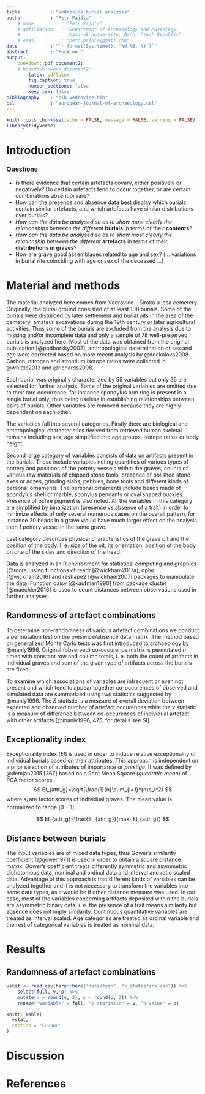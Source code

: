 ```yaml
---
title           : "Vedrovice burial analysis"
author          : "Petr Pajdla"
    # name          : "Petr Pajdla"
    # affiliation   : "Department of Archaeology and Museology,
    #                  Masaryk University, Brno, Czech Republic"
    # email         : "petr.pajdla@gmail.com"
date            : "`r format(Sys.time(), '%d %B, %Y')`"
abstract        : "Fuck me."
output:
    bookdown::pdf_document2:
    # bookdown::word_document2:
        latex: pdflatex
        fig_caption: true
        number_sections: false
        keep_tex: false
bibliography    : "bib_vedrovice.bib"
csl             : "european-journal-of-archaeology.csl"
---
```


<!-- note: length - approx. 10 - 12 pages (no bibliography, tables, figures) -->
<!-- i.e. 18 000 - 22 000 characters -->

```r
knitr::opts_chunk$set(echo = FALSE, message = FALSE, warning = FALSE)
library(tidyverse)
```

<!-- ======================================================================= -->

# Introduction

### Questions

* Is there evidence that certain artefacts covary,
    either positively or negatively?
    Do certain artefacts tend to occur together, or are certain combinations
    absent or rare?
* How can the presence and absence data best display which burials
    contain similar artefacts,
    and which artefacts have similar distributions over burials?
* *How can the data be analysed so as to show most clearly the relationships*
    *between the different* **burials** in terms of their **contents**?
* *How can the data be analysed so as to show most clearly the relationship*
    *between the different* **artefacts** in terms of their
    **distributions in graves**?
* How are grave good assemblages related to age and sex?
(... variations in burial rite coinciding with age or sex of the deceased ...)

<!-- ======================================================================= -->

# Material and methods

The material analyzed here comes from Vedrovice – Široká u lesa cemetery.
Originally, the burial ground consisted of at least 108 burials.
Some of the burials were disturbed by later settlement and burial pits in the
area of the cemetery, amateur excavations during the 19th century or later
agricultural activities.
Thus some of the burials are excluded from the analysis due to missing and/or
incomplete data and only a sample of 78 well-preserved burials is analyzed here.
Most of the data was obtained from the original publication [@podborsky2002],
anthropological determination of sex and age were corrected based on
more recent analysis by @dockalova2008. Carbon, nitrogen and strontium isotope
ratios were collected in @whittle2013 and @richards2008.

Each burial was originally characterized by 55 variables but only 35 are
selected for further analysis.
Some of  the original variables are omitted due to their rare occurrence,
for instance spondylus arm ring is present in a single burial only,
thus being useless in establishing relationships between pairs of burials.
Other variables are removed because they are highly dependent on each other.

The variables fall into several categories.
Firstly there are biological and anthropological characteristics derived from
retrieved human skeletal remains including sex, age simplified into age groups,
isotope ratios or body height.

Second large category of variables consists of data on artifacts present in the
burials.
These include variables noting quantities of various types of pottery and
positions of the pottery vessels within the graves,
counts of various raw materials of chipped stone tools,
presence of polished stone axes or adzes, grinding slabs, pebbles,
bone tools and different kinds of personal ornaments.
The personal ornaments include beads made of spondylus shell or marble,
sponylus pendants or oval shaped buckles.
Presence of ochre pigment is also noted.
All the variables in this category are simplified by binarization (presence vs
absence of a trait) in order to minimize effects of only several numerous
cases on the overall pattern, for instance 20 beads in a grave <!-- 70 -->
would have much larger effect on the analysis then 1 pottery vessel in the same grave.

Last category describes physical characteristics of the grave pit and the
position of the body.
I. e. size of the pit, its orientation, position of the body on one of
the sides and direction of the head.

Data is analyzed in an R environment for statistical computing and graphics
[@rcore]  using functions of readr [@wickham2017a], dplyr [@wickham2016] and
reshape2 [@wickham2007] packages to manipulate the data.
Function daisy [@kaufman1990] from package cluster [@maechler2016] is used to
count distances between observations used in further analyses.
<!-- ADD METHODS AND PACKAGES USED IN R -->

## Randomness of artefact combinations

To determine non-randomness of various artefact combinations we conduct a
permutation test on the presence/absence data matrix.
The method based on generalized Monte Carlo tests was first
introduced to archaeology by @manly1996.
Original (observed) co-occurence matrix is permutated $n$ times with constant
row and column totals, i. e. both the count of artifacts in individual graves
and sum of the given type of artifacts across the burials are fixed.

To examine which associations of variables are infrequent or even not present
and which tend to appear together co-occurences of observed and simulated data
are summarized using two statistics suggested by @manly1996.
The $S$ statistic is a measure of overall deviation between expected and observed
number of artefact occurences while
the $v$ statistic is a measure of difference between co-occurences of
individual artefact with other artifacts
[@manly1996, 475, for details see SI].

## Exceptionality index

Exceptionality index ($EI$) is used in order to induce relative exceptionality
of individual burials based on their attributes.
This approach is independent on a prior selection of attributes of importance
or *prestige*.
It was defined by @demjan2015[367] based on a Root Mean Square (*quadratic mean*) of
PCA factor scores:
$$ EI_{attr_g}=\sqrt{\frac{1}{n}\sum_{i=1}^{n}s_i^2} $$
where $s_i$ are factor scores of individual graves. The mean value is
normalized to range $[0-1]$:

$$ EI_{attr_g}=\frac{EI_{attr_g}}{max~EI_{attr_g}} $$


## Distance between burials

The input variables are of mixed data types, thus Gower's similarity
coefficient [@gower1971] is used in order to obtain a square distance matrix.
Gower's coefficient treats differently symmetric and asymmetric dichotomous
data, nominal and ordinal data and interval and ratio scaled data.
Advantage of this approach is that different kinds of variables can be analyzed
together and it is not necessary to transform the variables into same data
types, as it would be if other distance measure was used.
In our case, most of the variables concerning artifacts deposited within the
burials are asymmetric binary data, i. e. the presence of a trait means
similarity but absence does not imply similarity.
Continuous quantitative variables are treated as interval scaled.
Age categories are treated as ordinal variable and the rest of categorical
variables is treated as nominal data.

<!-- ======================================================================= -->

# Results

## Randomness of artefact combinations

```r
vstat <- read_csv(here::here("data/temp", "v_statistics.csv")) %>% 
    select(full, v, p) %>% 
    mutate(v = round(v, 2), p = round(p, 2)) %>% 
    rename("variable" = full, "v statistic" = v, "p value" = p)

knitr::kable(
  vstat,
  caption = 'Fuuuuu'
)
```

<!-- ======================================================================= -->

# Discussion

<!-- ======================================================================= -->

# References
